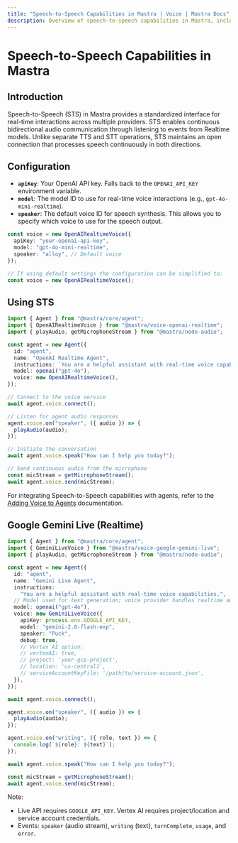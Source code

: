 ```yaml
---
title: "Speech-to-Speech Capabilities in Mastra | Voice | Mastra Docs"
description: Overview of speech-to-speech capabilities in Mastra, including real-time interactions and event-driven architecture.
---
```


# Speech-to-Speech Capabilities in Mastra

## Introduction

Speech-to-Speech (STS) in Mastra provides a standardized interface for real-time interactions across multiple providers.
STS enables continuous bidirectional audio communication through listening to events from Realtime models. Unlike separate TTS and STT operations, STS maintains an open connection that processes speech continuously in both directions.

## Configuration

- **`apiKey`**: Your OpenAI API key. Falls back to the `OPENAI_API_KEY` environment variable.
- **`model`**: The model ID to use for real-time voice interactions (e.g., `gpt-4o-mini-realtime`).
- **`speaker`**: The default voice ID for speech synthesis. This allows you to specify which voice to use for the speech output.

```typescript
const voice = new OpenAIRealtimeVoice({
  apiKey: "your-openai-api-key",
  model: "gpt-4o-mini-realtime",
  speaker: "alloy", // Default voice
});

// If using default settings the configuration can be simplified to:
const voice = new OpenAIRealtimeVoice();
```

## Using STS

```typescript
import { Agent } from "@mastra/core/agent";
import { OpenAIRealtimeVoice } from "@mastra/voice-openai-realtime";
import { playAudio, getMicrophoneStream } from "@mastra/node-audio";

const agent = new Agent({
  id: "agent",
  name: "OpenAI Realtime Agent",
  instructions: `You are a helpful assistant with real-time voice capabilities.`,
  model: openai("gpt-4o"),
  voice: new OpenAIRealtimeVoice(),
});

// Connect to the voice service
await agent.voice.connect();

// Listen for agent audio responses
agent.voice.on("speaker", ({ audio }) => {
  playAudio(audio);
});

// Initiate the conversation
await agent.voice.speak("How can I help you today?");

// Send continuous audio from the microphone
const micStream = getMicrophoneStream();
await agent.voice.send(micStream);
```

For integrating Speech-to-Speech capabilities with agents, refer to the [Adding Voice to Agents](/docs/agents/adding-voice) documentation.

## Google Gemini Live (Realtime)

```typescript
import { Agent } from "@mastra/core/agent";
import { GeminiLiveVoice } from "@mastra/voice-google-gemini-live";
import { playAudio, getMicrophoneStream } from "@mastra/node-audio";

const agent = new Agent({
  id: "agent",
  name: "Gemini Live Agent",
  instructions:
    "You are a helpful assistant with real-time voice capabilities.",
  // Model used for text generation; voice provider handles realtime audio
  model: openai("gpt-4o"),
  voice: new GeminiLiveVoice({
    apiKey: process.env.GOOGLE_API_KEY,
    model: "gemini-2.0-flash-exp",
    speaker: "Puck",
    debug: true,
    // Vertex AI option:
    // vertexAI: true,
    // project: 'your-gcp-project',
    // location: 'us-central1',
    // serviceAccountKeyFile: '/path/to/service-account.json',
  }),
});

await agent.voice.connect();

agent.voice.on("speaker", ({ audio }) => {
  playAudio(audio);
});

agent.voice.on("writing", ({ role, text }) => {
  console.log(`${role}: ${text}`);
});

await agent.voice.speak("How can I help you today?");

const micStream = getMicrophoneStream();
await agent.voice.send(micStream);
```

Note:

- Live API requires `GOOGLE_API_KEY`. Vertex AI requires project/location and service account credentials.
- Events: `speaker` (audio stream), `writing` (text), `turnComplete`, `usage`, and `error`.
